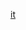 {{Documentation subpage}}

{{Expand_language/howto|Italian|義大利語}}

<includeonly>
<!-- 本行下加入模板的分類 -->
[[Category:依語言分類的擴充模板|it]]
</includeonly>